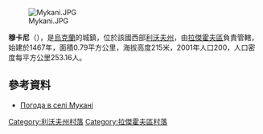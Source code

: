 [[Image:Mykani.JPG|right]]

'''穆卡尼'''（{{lang-uk|Мукані}}），是[[烏克蘭|烏克蘭]]的城鎮，位於該國西部[[利沃夫州|利沃夫州]]，由[[拉傑霍夫區|拉傑霍夫區]]負責管轄，始建於1467年，面積0.79平方公里，海拔高度215米，2001年人口200，人口密度每平方公里253.16人。

{{coord|50|14|5|N|24|44|30|E|scale:100000|display=title}}

==參考資料==
* [http://weather.in.ua/ua/l'vovskaja/16426 Погода в селі Мукані] {{Wayback|url=http://weather.in.ua/ua/l'vovskaja/16426 |date=20160305080400 }}

[[Category:利沃夫州村落|Category:利沃夫州村落]]
[[Category:拉傑霍夫區村落|Category:拉傑霍夫區村落]]


{{Lviv-geo-stub}}